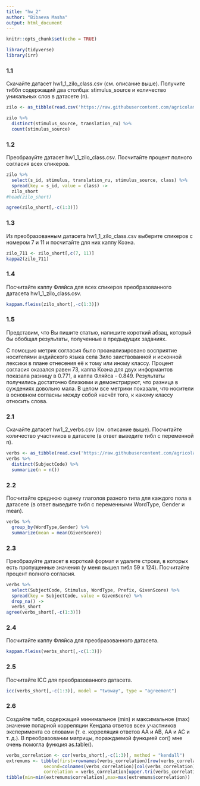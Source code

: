 ```yaml
---
title: "hw_2"
author: "Bibaeva Masha"
output: html_document
---
```


```r
knitr::opts_chunk$set(echo = TRUE)
```


```r
library(tidyverse)
library(irr)
```
### 1.1

Скачайте датасет hw1_1_zilo_class.csv (см. описание выше). Получите тиббл содержащий два столбца: stimulus_source и количество уникальных слов в датасете (n).  

```r
zilo <- as_tibble(read.csv('https://raw.githubusercontent.com/agricolamz/2018_data_analysis_for_linguists/master/data/students/mbibaeva/hw2_agreement/hw2_1_zilo_class.csv'))

zilo %>%
  distinct(stimulus_source, translation_ru) %>% 
  count(stimulus_source)
```

### 1.2

Преобразуйте датасет hw1_1_zilo_class.csv. Посчитайте процент полного согласия всех спикеров.

```r
zilo %>%
  select(s_id, stimulus, translation_ru, stimulus_source, class) %>% 
  spread(key = s_id, value = class) ->
  zilo_short
#head(zilo_short)

agree(zilo_short[,-c(1:3)])
```

### 1.3

Из преобразованным датасета hw1_1_zilo_class.csv выберите спикеров с номером 7 и 11 и посчитайте для них каппу Коэна.

```r
zilo_711 <- zilo_short[,c(7, 11)]
kappa2(zilo_711)
```

### 1.4

Посчитайте каппу Фляйса для всех спикеров преобразованного датасета hw1_1_zilo_class.csv.

```r
kappam.fleiss(zilo_short[,-c(1:3)])
```

### 1.5

Представим, что Вы пишите статью, напишите короткий абзац, который бы обобщал результаты, полученные в предыдущих заданиях.

С помощью метрик согласия было проанализировано восприятие носителями андийского языка села Зило заиствованной и исконной лексики в плане отнесения её к тому или иному классу. Процент согласия оказался равен 73, каппа Коэна для двух информантов показала разницу в 0.771, а каппа Фляйса - 0.849. Результаты получились достаточно близкими и демонстрируют, что разница в суждениях довольно мала. В целом все метрики показали, что носители в основном согласны между собой насчёт того, к какому классу относить слова.

### 2.1

Скачайте датасет hw1_2_verbs.csv (см. описание выше). Посчитайте количество участников в датасете (в ответ выведите тибл с переменной n).

```r
verbs <- as_tibble(read.csv('https://raw.githubusercontent.com/agricolamz/2018_data_analysis_for_linguists/master/data/students/mbibaeva/hw2_agreement/hw2_2_verbs.csv'))
verbs %>%
  distinct(SubjectCode) %>%
  summarize(n = n())
```

### 2.2

Посчитайте среднюю оценку глаголов разного типа для каждого пола в датасете (в ответ выведите тибл с переменными WordType, Gender и mean).

```r
verbs %>%
  group_by(WordType,Gender) %>%
  summarize(mean = mean(GivenScore))
```

### 2.3

Преобразуйте датасет в короткий формат и удалите строки, в которых есть пропущенные значения (у меня вышел тибл 59 x 124). Посчитайте процент полного согласия.

```r
verbs %>% 
  select(SubjectCode, Stimulus, WordType, Prefix, GivenScore) %>% 
  spread(key = SubjectCode, value = GivenScore) %>%
  drop_na() ->
  verbs_short
agree(verbs_short[,-c(1:3)])
```

### 2.4

Посчитайте каппу Фляйса для преобразованного датасета.

```r
kappam.fleiss(verbs_short[,-c(1:3)])
```

### 2.5

Посчитайте ICC для преобразованного датасета.

```r
icc(verbs_short[,-c(1:3)], model = "twoway", type = "agreement")
```

### 2.6

Создайте тибл, содержащий минимальное (min) и максимальное (max) значение попарной корреляции Кендала ответов всех участников эксперимента со словами (т. е. корреляция ответов АА и AB, AA и AC и т. д.). В преобразовании матрицы, пораждаемой функцией cor() мне очень помогла функция as.table().

```r
verbs_correlation <- cor(verbs_short[,-c(1:3)], method = "kendall")
extremums <- tibble(first=rownames(verbs_correlation)[row(verbs_correlation)[upper.tri(verbs_correlation)]], 
              second=colnames(verbs_correlation)[col(verbs_correlation)[upper.tri(verbs_correlation)]],
              correlation = verbs_correlation[upper.tri(verbs_correlation)])
tibble(min=min(extremums$correlation),max=max(extremums$correlation))
```

